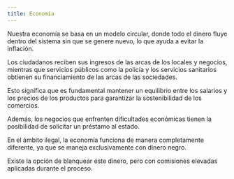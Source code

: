 ```yaml
---
title: Economía
---
```



Nuestra economía se basa en un modelo circular, donde todo el dinero fluye dentro del sistema sin que se genere nuevo, lo que ayuda a evitar la inflación.

Los ciudadanos reciben sus ingresos de las arcas de los locales y negocios, mientras que servicios públicos como la policía y los servicios sanitarios obtienen su financiamiento de las arcas de las sociedades.

Esto significa que es fundamental mantener un equilibrio entre los salarios y los precios de los productos para garantizar la sostenibilidad de los comercios.

Además, los negocios que enfrenten dificultades económicas tienen la posibilidad de solicitar un préstamo al estado.

En el ámbito ilegal, la economía funciona de manera completamente diferente, ya que se maneja exclusivamente con dinero negro.

Existe la opción de blanquear este dinero, pero con comisiones elevadas aplicadas durante el proceso.
